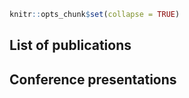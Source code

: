 ```r
knitr::opts_chunk$set(collapse = TRUE)
```

## List of publications

## Conference presentations
